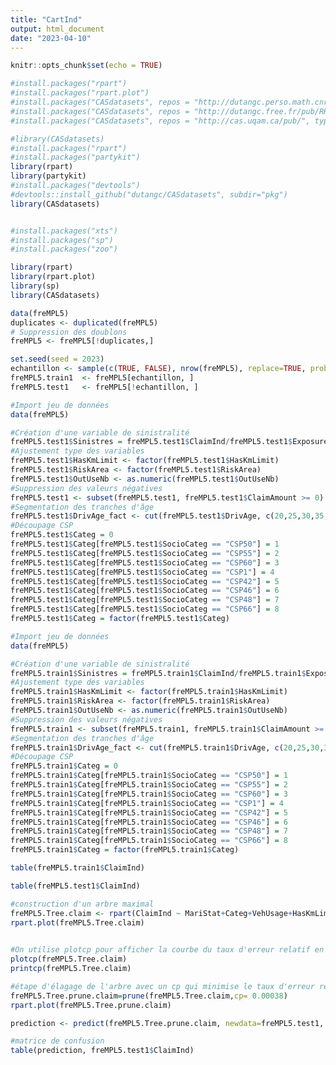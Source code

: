 ```yaml
---
title: "CartInd"
output: html_document
date: "2023-04-10"
---
```


```r
knitr::opts_chunk$set(echo = TRUE)
```

```r
#install.packages("rpart")
#install.packages("rpart.plot")
#install.packages("CASdatasets", repos = "http://dutangc.perso.math.cnrs.fr/RRepository/", type="source")
#install.packages("CASdatasets", repos = "http://dutangc.free.fr/pub/RRepos/", type="source")
#install.packages("CASdatasets", repos = "http://cas.uqam.ca/pub/", type="source")

#library(CASdatasets)
#install.packages("rpart")
#install.packages("partykit")
library(rpart)
library(partykit)
#install.packages("devtools")
#devtools::install_github("dutangc/CASdatasets", subdir="pkg")
library(CASdatasets)


#install.packages("xts")
#install.packages("sp")
#install.packages("zoo")
```

```r
library(rpart)
library(rpart.plot)
library(sp)
library(CASdatasets)
```

```r
data(freMPL5)
duplicates <- duplicated(freMPL5)
# Suppression des doublons
freMPL5 <- freMPL5[!duplicates,]

```

```r
set.seed(seed = 2023)
echantillon <- sample(c(TRUE, FALSE), nrow(freMPL5), replace=TRUE, prob=c(0.8,0.2))
freMPL5.train1  <- freMPL5[echantillon, ]
freMPL5.test1   <- freMPL5[!echantillon, ]
```

```r
#Import jeu de données
data(freMPL5)

#Création d'une variable de sinistralité
freMPL5.test1$Sinistres = freMPL5.test1$ClaimInd/freMPL5.test1$Exposure
#Ajustement type des variables
freMPL5.test1$HasKmLimit <- factor(freMPL5.test1$HasKmLimit)
freMPL5.test1$RiskArea <- factor(freMPL5.test1$RiskArea)
freMPL5.test1$OutUseNb <- as.numeric(freMPL5.test1$OutUseNb)
#Suppression des valeurs négatives
freMPL5.test1 <- subset(freMPL5.test1, freMPL5.test1$ClaimAmount >= 0)
#Segmentation des tranches d'âge
freMPL5.test1$DrivAge_fact <- cut(freMPL5.test1$DrivAge, c(20,25,30,35,40,45,50,58,65,120), include.lowest = TRUE)
#Découpage CSP
freMPL5.test1$Categ = 0
freMPL5.test1$Categ[freMPL5.test1$SocioCateg == "CSP50"] = 1
freMPL5.test1$Categ[freMPL5.test1$SocioCateg == "CSP55"] = 2
freMPL5.test1$Categ[freMPL5.test1$SocioCateg == "CSP60"] = 3
freMPL5.test1$Categ[freMPL5.test1$SocioCateg == "CSP1"] = 4
freMPL5.test1$Categ[freMPL5.test1$SocioCateg == "CSP42"] = 5
freMPL5.test1$Categ[freMPL5.test1$SocioCateg == "CSP46"] = 6
freMPL5.test1$Categ[freMPL5.test1$SocioCateg == "CSP48"] = 7
freMPL5.test1$Categ[freMPL5.test1$SocioCateg == "CSP66"] = 8
freMPL5.test1$Categ = factor(freMPL5.test1$Categ)
```

```r
#Import jeu de données
data(freMPL5)

#Création d'une variable de sinistralité
freMPL5.train1$Sinistres = freMPL5.train1$ClaimInd/freMPL5.train1$Exposure
#Ajustement type des variables
freMPL5.train1$HasKmLimit <- factor(freMPL5.train1$HasKmLimit)
freMPL5.train1$RiskArea <- factor(freMPL5.train1$RiskArea)
freMPL5.train1$OutUseNb <- as.numeric(freMPL5.train1$OutUseNb)
#Suppression des valeurs négatives
freMPL5.train1 <- subset(freMPL5.train1, freMPL5.train1$ClaimAmount >= 0)
#Segmentation des tranches d'âge
freMPL5.train1$DrivAge_fact <- cut(freMPL5.train1$DrivAge, c(20,25,30,35,40,45,50,58,65,120), include.lowest = TRUE)
#Découpage CSP
freMPL5.train1$Categ = 0
freMPL5.train1$Categ[freMPL5.train1$SocioCateg == "CSP50"] = 1
freMPL5.train1$Categ[freMPL5.train1$SocioCateg == "CSP55"] = 2
freMPL5.train1$Categ[freMPL5.train1$SocioCateg == "CSP60"] = 3
freMPL5.train1$Categ[freMPL5.train1$SocioCateg == "CSP1"] = 4
freMPL5.train1$Categ[freMPL5.train1$SocioCateg == "CSP42"] = 5
freMPL5.train1$Categ[freMPL5.train1$SocioCateg == "CSP46"] = 6
freMPL5.train1$Categ[freMPL5.train1$SocioCateg == "CSP48"] = 7
freMPL5.train1$Categ[freMPL5.train1$SocioCateg == "CSP66"] = 8
freMPL5.train1$Categ = factor(freMPL5.train1$Categ)
```

```r
table(freMPL5.train1$ClaimInd)
```

```r
table(freMPL5.test1$ClaimInd)
```

```r
#construction d'un arbre maximal
freMPL5.Tree.claim <- rpart(ClaimInd ~ MariStat+Categ+VehUsage+HasKmLimit+ClaimNbResp+ClaimNbNonResp+ClaimNbParking+ClaimNbFireTheft+ClaimNbWindscreen+OutUseNb+RiskArea+BonusMalus+DrivAge_fact, data=freMPL5.train1, method="class", control=rpart.control(xval = 10, minbucket = 7, minsplit = 10,cp=0))
rpart.plot(freMPL5.Tree.claim)
  
```

```r
#On utilise plotcp pour afficher la courbe du taux d'erreur relatif en fonction des cp, on choisit un cp qui minimise ce taux d'erreur pour une taille correcte
plotcp(freMPL5.Tree.claim)
printcp(freMPL5.Tree.claim)
```

```r
#étape d'élagage de l'arbre avec un cp qui minimise le taux d'erreur relatif tout en donnant un arbre de taille correcte
freMPL5.Tree.prune.claim=prune(freMPL5.Tree.claim,cp= 0.00038)
rpart.plot(freMPL5.Tree.prune.claim)
```

```r
prediction <- predict(freMPL5.Tree.prune.claim, newdata=freMPL5.test1, type="class")

```

```r
#matrice de confusion
table(prediction, freMPL5.test1$ClaimInd)
```
